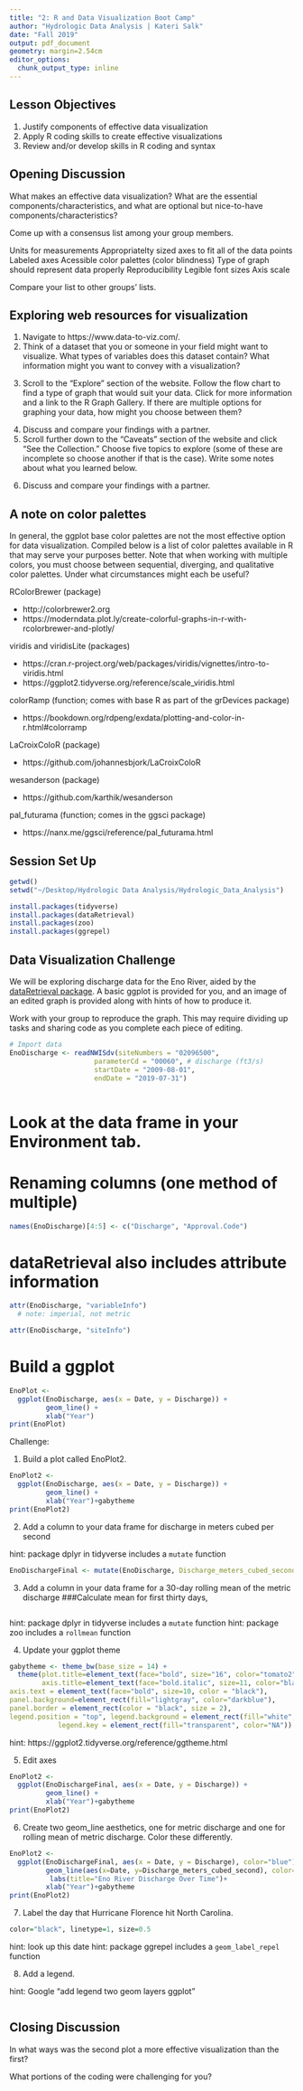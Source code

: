 ```yaml
---
title: "2: R and Data Visualization Boot Camp"
author: "Hydrologic Data Analysis | Kateri Salk"
date: "Fall 2019"
output: pdf_document
geometry: margin=2.54cm
editor_options: 
  chunk_output_type: inline
---
```


## Lesson Objectives
1. Justify components of effective data visualization
2. Apply R coding skills to create effective visualizations
3. Review and/or develop skills in R coding and syntax

## Opening Discussion
What makes an effective data visualization? What are the essential components/characteristics, and what are optional but nice-to-have components/characteristics? 

Come up with a consensus list among your group members. 

Units for measurements
Appropriatelty sized axes to fit all of the data points
Labeled axes
Acessible color palettes (color blindness)
Type of graph should represent data properly
Reproducibility
Legible font sizes
Axis scale


Compare your list to other groups' lists. 

## Exploring web resources for visualization

1. Navigate to https://www.data-to-viz.com/.
2. Think of a dataset that you or someone in your field might want to visualize. What types of variables does this dataset contain? What information might you want to convey with a visualization?

<putting text in between carets will not show up in your final knitted document>

3. Scroll to the "Explore" section of the website. Follow the flow chart to find a type of graph that would suit your data. Click for more information and a link to the R Graph Gallery. If there are multiple options for graphing your data, how might you choose between them?

<add notes here> 

4. Discuss and compare your findings with a partner.
5. Scroll further down to the "Caveats" section of the website and click "See the Collection." Choose five topics to explore (some of these are incomplete so choose another if that is the case). Write some notes about what you learned below. 

<add notes here>

6. Discuss and compare your findings with a partner.

## A note on color palettes

In general, the ggplot base color palettes are not the most effective option for data visualization. Compiled below is a list of color palettes available in R that may serve your purposes better. Note that when working with multiple colors, you must choose between sequential, diverging, and qualitative color palettes. Under what circumstances might each be useful?

<add notes here>

RColorBrewer (package)

* http://colorbrewer2.org
* https://moderndata.plot.ly/create-colorful-graphs-in-r-with-rcolorbrewer-and-plotly/

viridis and viridisLite (packages)

* https://cran.r-project.org/web/packages/viridis/vignettes/intro-to-viridis.html
* https://ggplot2.tidyverse.org/reference/scale_viridis.html

colorRamp (function; comes with base R as part of the grDevices package)

* https://bookdown.org/rdpeng/exdata/plotting-and-color-in-r.html#colorramp

LaCroixColoR (package)

* https://github.com/johannesbjork/LaCroixColoR

wesanderson (package)

* https://github.com/karthik/wesanderson

pal_futurama (function; comes in the ggsci package)

* https://nanx.me/ggsci/reference/pal_futurama.html

## Session Set Up

```r
getwd()
setwd("~/Desktop/Hydrologic Data Analysis/Hydrologic_Data_Analysis")

```

```r
install.packages(tidyverse)
install.packages(dataRetrieval)
install.packages(zoo)
install.packages(ggrepel)

```


## Data Visualization Challenge

We will be exploring discharge data for the Eno River, aided by the [dataRetrieval package](https://cran.r-project.org/web/packages/dataRetrieval/vignettes/dataRetrieval.html). A basic ggplot is provided for you, and an image of an edited graph is provided along with hints of how to produce it. 

Work with your group to reproduce the graph. This may require dividing up tasks and sharing code as you complete each piece of editing.

```r
# Import data
EnoDischarge <- readNWISdv(siteNumbers = "02096500",
                     parameterCd = "00060", # discharge (ft3/s)
                     startDate = "2009-08-01",
                     endDate = "2019-07-31")



```
# Look at the data frame in your Environment tab.

# Renaming columns (one method of multiple)
```r
names(EnoDischarge)[4:5] <- c("Discharge", "Approval.Code")
```



# dataRetrieval also includes attribute information
```r
attr(EnoDischarge, "variableInfo")
  # note: imperial, not metric
```


```r
attr(EnoDischarge, "siteInfo")
```




  
# Build a ggplot
```r
EnoPlot <- 
  ggplot(EnoDischarge, aes(x = Date, y = Discharge)) +
         geom_line() +
         xlab("Year")
print(EnoPlot)

```



Challenge: 

1. Build a plot called EnoPlot2.
```r
EnoPlot2 <- 
  ggplot(EnoDischarge, aes(x = Date, y = Discharge)) +
         geom_line() +
         xlab("Year")+gabytheme
print(EnoPlot2)
```


2. Add a column to your data frame for discharge in meters cubed per second

hint: package dplyr in tidyverse includes a `mutate` function


```r
EnoDischargeFinal <- mutate(EnoDischarge, Discharge_meters_cubed_second = Discharge/35.31)
```

3. Add a column in your data frame for a 30-day rolling mean of the metric discharge
###Calculate mean for first thirty days, 
```r

```

hint: package dplyr in tidyverse includes a `mutate` function
hint: package zoo includes a `rollmean` function

4. Update your ggplot theme
```r
gabytheme <- theme_bw(base_size = 14) + 
  theme(plot.title=element_text(face="bold", size="16", color="tomato2", hjust=0.5),
        axis.title=element_text(face="bold.italic", size=11, color="black"),
axis.text = element_text(face="bold", size=10, color = "black"), 
panel.background=element_rect(fill="lightgray", color="darkblue"), 
panel.border = element_rect(color = "black", size = 2),
legend.position = "top", legend.background = element_rect(fill="white", color="black"),
            legend.key = element_rect(fill="transparent", color="NA"))
```

hint: https://ggplot2.tidyverse.org/reference/ggtheme.html

5. Edit axes
```r
EnoPlot2 <- 
  ggplot(EnoDischargeFinal, aes(x = Date, y = Discharge)) +
         geom_line() +
         xlab("Year")+gabytheme
print(EnoPlot2)

```

6. Create two geom_line aesthetics, one for metric discharge and one for rolling mean of metric discharge. Color these differently.
```r
EnoPlot2 <- 
  ggplot(EnoDischargeFinal, aes(x = Date, y = Discharge), color="blue") +
         geom_line(aes(x=Date, y=Discharge_meters_cubed_second), color="pink") +
          labs(title="Eno River Discharge Over Time")+
         xlab("Year")+gabytheme
print(EnoPlot2)
```

7. Label the day that Hurricane Florence hit North Carolina. 
```r


color="black", linetype=1, size=0.5
```

hint: look up this date
hint: package ggrepel includes a `geom_label_repel` function

8. Add a legend. 

hint: Google "add legend two geom layers ggplot"

```r


```

## Closing Discussion
In what ways was the second plot a more effective visualization than the first? 

What portions of the coding were challenging for you?

